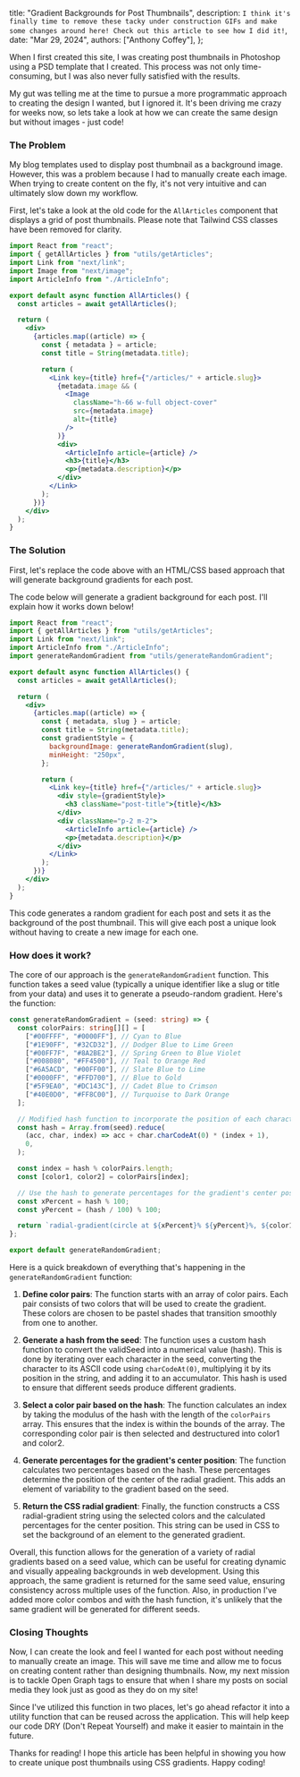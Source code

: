   title: "Gradient Backgrounds for Post Thumbnails",
  description: `I think it's finally time to remove these tacky under construction GIFs and make some changes around here! Check out this article to see how I did it!`,
  date: "Mar 29, 2024",
  authors: ["Anthony Coffey"],
};

When I first created this site, I was creating post thumbnails in Photoshop using
a PSD template that I created. This process was not only time-consuming, but I was also never fully satisfied with the results.

My gut was telling me at the time to pursue a more programmatic approach to creating the design I wanted, but I ignored it.
It's been driving me crazy for weeks now, so lets take a look at how we can create the same design but without images - just code!

### The Problem

My blog templates used to display post thumbnail as a background image. However, this was a problem because I had to manually
create each image. When trying to create content on the fly, it's not very intuitive and can ultimately slow down my workflow.

First, let's take a look at the old code for the `AllArticles` component that displays a grid of post thumbnails. Please note that Tailwind CSS classes have been removed for clarity.

```jsx
import React from "react";
import { getAllArticles } from "utils/getArticles";
import Link from "next/link";
import Image from "next/image";
import ArticleInfo from "./ArticleInfo";

export default async function AllArticles() {
  const articles = await getAllArticles();

  return (
    <div>
      {articles.map((article) => {
        const { metadata } = article;
        const title = String(metadata.title);

        return (
          <Link key={title} href={"/articles/" + article.slug}>
            {metadata.image && (
              <Image
                className="h-66 w-full object-cover"
                src={metadata.image}
                alt={title}
              />
            )}
            <div>
              <ArticleInfo article={article} />
              <h3>{title}</h3>
              <p>{metadata.description}</p>
            </div>
          </Link>
        );
      })}
    </div>
  );
}
```

### The Solution

First, let's replace the code above with an HTML/CSS based approach that will generate background gradients for each post.

The code below will generate a gradient background for each post. I'll explain how it works down below!

```jsx
import React from "react";
import { getAllArticles } from "utils/getArticles";
import Link from "next/link";
import ArticleInfo from "./ArticleInfo";
import generateRandomGradient from "utils/generateRandomGradient";

export default async function AllArticles() {
  const articles = await getAllArticles();

  return (
    <div>
      {articles.map((article) => {
        const { metadata, slug } = article;
        const title = String(metadata.title);
        const gradientStyle = {
          backgroundImage: generateRandomGradient(slug),
          minHeight: "250px",
        };

        return (
          <Link key={title} href={"/articles/" + article.slug}>
            <div style={gradientStyle}>
              <h3 className="post-title">{title}</h3>
            </div>
            <div className="p-2 m-2">
              <ArticleInfo article={article} />
              <p>{metadata.description}</p>
            </div>
          </Link>
        );
      })}
    </div>
  );
}
```

This code generates a random gradient for each post and sets it as the background of the post thumbnail. This will give each post a unique look without having to create a new image for each one.

### How does it work?

The core of our approach is the `generateRandomGradient` function. This function takes a seed value (typically a unique identifier like a slug or title from your data) and uses it to generate a pseudo-random gradient. Here's the function:

```ts
const generateRandomGradient = (seed: string) => {
  const colorPairs: string[][] = [
    ["#00FFFF", "#0000FF"], // Cyan to Blue
    ["#1E90FF", "#32CD32"], // Dodger Blue to Lime Green
    ["#00FF7F", "#8A2BE2"], // Spring Green to Blue Violet
    ["#008080", "#FF4500"], // Teal to Orange Red
    ["#6A5ACD", "#00FF00"], // Slate Blue to Lime
    ["#0000FF", "#FFD700"], // Blue to Gold
    ["#5F9EA0", "#DC143C"], // Cadet Blue to Crimson
    ["#40E0D0", "#FF8C00"], // Turquoise to Dark Orange
  ];

  // Modified hash function to incorporate the position of each character
  const hash = Array.from(seed).reduce(
    (acc, char, index) => acc + char.charCodeAt(0) * (index + 1),
    0,
  );

  const index = hash % colorPairs.length;
  const [color1, color2] = colorPairs[index];

  // Use the hash to generate percentages for the gradient's center position
  const xPercent = hash % 100;
  const yPercent = (hash / 100) % 100;

  return `radial-gradient(circle at ${xPercent}% ${yPercent}%, ${color1}, ${color2})`;
};

export default generateRandomGradient;
```

Here is a quick breakdown of everything that's happening in the `generateRandomGradient` function:

1. **Define color pairs**: The function starts with an array of color pairs. Each pair consists of two colors that will be used to create the gradient. These colors are chosen to be pastel shades that transition smoothly from one to another.

2. **Generate a hash from the seed**: The function uses a custom hash function to convert the validSeed into a numerical value (hash). This is done by iterating over each character in the seed, converting the character to its ASCII code using `charCodeAt(0)`, multiplying it by its position in the string, and adding it to an accumulator. This hash is used to ensure that different seeds produce different gradients.

3. **Select a color pair based on the hash**: The function calculates an index by taking the modulus of the hash with the length of the `colorPairs` array. This ensures that the index is within the bounds of the array. The corresponding color pair is then selected and destructured into color1 and color2.

4. **Generate percentages for the gradient's center position**: The function calculates two percentages based on the hash. These percentages determine the position of the center of the radial gradient. This adds an element of variability to the gradient based on the seed.

5. **Return the CSS radial gradient**: Finally, the function constructs a CSS radial-gradient string using the selected colors and the calculated percentages for the center position. This string can be used in CSS to set the background of an element to the generated gradient.

Overall, this function allows for the generation of a variety of radial gradients based on a seed value, which can be useful for creating dynamic and visually appealing backgrounds in web development. Using this approach, the same gradient is returned for the same seed value, ensuring consistency across multiple uses of the function. Also, in production I've added more color combos and with the hash function, it's unlikely that the same gradient will be generated for different seeds.

### Closing Thoughts

Now, I can create the look and feel I wanted for each post without needing to manually create an image. This will save me time and allow me to focus on creating content rather than designing thumbnails. Now, my next mission is to tackle Open Graph tags to ensure that when I share my posts on social media they look just as good as they do on my site!

Since I've utilized this function in two places, let's go ahead refactor it into a utility function that can be reused across the application. This will help keep our code DRY (Don't Repeat Yourself) and make it easier to maintain in the future.

Thanks for reading! I hope this article has been helpful in showing you how to create unique post thumbnails using CSS gradients. Happy coding!
